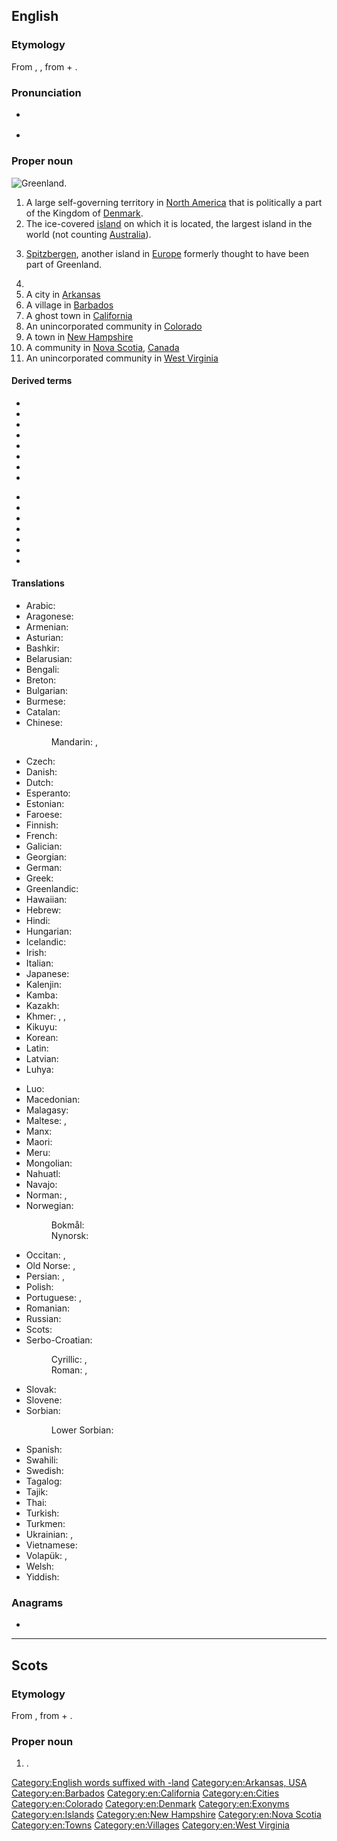 ==English==
{{wikipedia}}

===Etymology===
{{wikipedia|Name of Greenland}}
From {{compound|en|green|land}}, {{calque|en|non|Grœnland|nocap=1}}, from {{m|non|grœnn||green}} + {{m|non|land||land}}.

===Pronunciation===
* {{a|UK|US}} {{IPA|/ˈɡɹiːn.lənd/|/ˈɡɹiːn.lænd/|lang=en}}
* {{audio|en-us-Greenland.ogg|Audio (US)|lang=en}}

===Proper noun===
[[Image:Greenland big.png|thumb|Greenland.]]
{{en-proper noun}}

# A large self-governing territory in [[North America]] that is politically a part of the Kingdom of [[Denmark]].
# The ice-covered [[island]] on which it is located, the largest island in the world (not counting [[Australia]]).
# {{lb|en|obsolete}} [[Spitzbergen]], another island in [[Europe]] formerly thought to have been part of Greenland.
# {{surname}}
# A city in [[Arkansas]]
# A village in [[Barbados]]
# A ghost town in [[California]]
# An unincorporated community in [[Colorado]]
# A town in [[New Hampshire]]
# A community in [[Nova Scotia]], [[Canada]]
# An unincorporated community in [[West Virginia]]

====Derived terms====
{{der-top}}
* {{l|en|Greenland dove}}
* {{l|en|Greenlander}}
* {{l|en|Greenland falcon}}
* {{l|en|Greenland gerfalcon}}
* {{l|en|Greenlandic}}
* {{l|en|Greenlandish}}
* {{l|en|Greenlandite}}
* {{l|en|Greenlandman}}
{{der-mid}}
* {{l|en|Greenland poppy}}
* {{l|en|Greenland right whale}}
* {{w|Greenland Sea}}
* {{l|en|Greenland seal}}
* {{l|en|Greenland spar}}
* {{l|en|Greenland turtle}}
* {{l|en|Greenland whale}}
{{der-bottom}}

====Translations====
{{trans-top|a large self-governing island in North America}}
* Arabic: {{t|ar|جِرِينْلَانْدَ|f|tr=girinlanda}}
* Aragonese: {{t|an|Gronlandia|f}}
* Armenian: {{t|hy|Գրենլանդիա|sc=Armn}}
* Asturian: {{t+|ast|Groenlandia|f}}
* Bashkir: {{t|ba|Гренландия|sc=Cyrl}}
* Belarusian: {{t|be|Грэнла́ндыя|f}}
* Bengali: {{t|bn|গ্রিনল্যান্ড|sc=Beng|tr=grinlænḑ}}
* Breton: {{t|br|Greunland}}
* Bulgarian: {{t|bg|Гренла́ндия|f}}
* Burmese: {{t|my|[[ဂရင်းလန်]][[ကျွန်း]]}}
* Catalan: {{t|ca|Grenlàndia|f}}
* Chinese:
*: Mandarin: {{t+|cmn|格陵蘭|sc=Hani}}, {{t+|cmn|格陵兰|tr=Gélínglán|sc=Hani}}
* Czech: {{t+|cs|Grónsko|n}}
* Danish: {{t+|da|Grønland}}
* Dutch: {{t+|nl|Groenland}}
* Esperanto: {{t|eo|Groenlando}}
* Estonian: {{t+|et|Gröönimaa}}
* Faroese: {{t|fo|Grønland|n}}
* Finnish: {{t+|fi|Grönlanti}}
* French: {{t+|fr|Groenland|m}}
* Galician: {{t+|gl|Grenlandia|f}}
* Georgian: {{t|ka|გრენლანდია|sc=Geor}}
* German: {{t+|de|Grönland|n}}
* Greek: {{t+|el|Γροιλανδία|f}}
* Greenlandic: {{t+|kl|Kalaallit Nunaat}}
* Hawaiian: {{t|haw|ʻĀina ʻŌmaʻomaʻo}}
* Hebrew: {{t|he|גרינלנד|tr=grinland}}
* Hindi: {{t+|hi|ग्रीनलैण्ड|tr=grīnlaiṇḍ}}
* Hungarian: {{t+|hu|Grönland}}
* Icelandic: {{t+|is|Grænland|n}}
* Irish: {{t|ga|Graonlainn|f|alt=An Ghraonlainn}}
* Italian: {{t+|it|Groenlandia|f}}
* Japanese: {{t+|ja|グリーンランド|tr=Gurīnrando}}
* Kalenjin: {{t|kln|Grinlande}}
* Kamba: {{t|kam|Grinlandi}}
* Kazakh: {{t|kk|Гренландия|tr=Grenlándija|sc=Cyrl}}
* Khmer: {{t|km|ប្រទេសបៃតង|sc=Khmr|tr=prɑteih bay tɑɑng}}, {{t|km|ហ្គ្រិនលែនដ៍|sc=Khmr|tr=griinlɛɛn}}, {{t+|km|បៃតង|sc=Khmr|tr=bay tɑɑŋ}}
* Kikuyu: {{t|ki|Grinlandi}}
* Korean: {{t|ko|^그린란드|tr=Geurinnandeu}}
* Latin: {{t|la|Groenlandia|f}}
* Latvian: {{t|lv|Grenlande}}
* Luhya: {{t|luy|Grinlandi}}
{{trans-mid}}
* Luo: {{t|luo|Grinland}}
* Macedonian: {{t|mk|Гре́нланд|m}}
* Malagasy: {{t|mg|Groenlanda}}
* Maltese: {{t|mt|Greenland}}, {{t|mt|Grinlend}}
* Manx: {{t|gv|Greenlyn|f}}
* Maori: {{t|mi|Kirinirana}}
* Meru: {{t|mer|Grinlandi}}
* Mongolian: {{t|mn|Гренланд|sc=Cyrl}}
* Nahuatl: {{t|nah|Groentlalpan}}
* Navajo: {{t|nv|Haʼaʼaahjí Hakʼaz Dineʼé bikéyah}}
* Norman: {{t|nrf|Groenland|m}}, {{t|nrf|Greenland|m}}
* Norwegian:
*: Bokmål: {{t|nb|Grønland}}
*: Nynorsk: {{t|nn|Grønland}}
* Occitan: {{t+|oc|Grenlàndia|f}}, {{t+|oc|Groenlàndia|f}}
* Old Norse: {{t|non|Grǿnland|n}}, {{t|non|Grǿnaland|n}}
* Persian: {{t|fa|گرینلند|tr=grinland}}, {{t|fa|گروئنلند|tr=groenland}}
* Polish: {{t+|pl|Grenlandia}}
* Portuguese: {{t+|pt|Groenlândia|f}}, {{t+|pt|Gronelândia|f}}
* Romanian: {{t|ro|Groenlanda|f}}
* Russian: {{t|ru|Гренла́ндия|f}}
* Scots: {{t|sco|Greenland}}
* Serbo-Croatian:
*: Cyrillic: {{t|sh|Гренланд|m|sc=Cyrl}}, {{t|sh|Гринланд|m|sc=Cyrl}}
*: Roman: {{t+|sh|Grenland|m}}, {{t|sh|Grinland|m}} {{qualifier|Serbo-Croatian}}
* Slovak: {{t+|sk|Grónsko|n}}
* Slovene: {{t+|sl|Grénlándija|f}}
* Sorbian:
*: Lower Sorbian: {{t|dsb|Grönlandska|f}}
* Spanish: {{t+|es|Groenlandia|f}}
* Swahili: {{t+|sw|Grinlandi}}
* Swedish: {{t+|sv|Grönland|n}}
* Tagalog: {{t|tl|Lupanlunti}}
* Tajik: {{t+|tg|Гренландия|sc=Cyrl}}
* Thai: {{t|th|กรีนแลนด์|tr=greenlaen}}
* Turkish: {{t+|tr|Grönland}}
* Turkmen: {{t|tk|Grenlandiýa}}
* Ukrainian: {{t|uk|Гренла́ндія|f}}, {{t|uk|Ґренла́ндія|f}}
* Vietnamese: {{t+|vi|Greenland}}
* Volapük: {{t+|vo|Gröneän}}, {{qualifier|older term, obsolete}} {{t|vo|Grönän}}
* Welsh: {{t|cy|Ynys Las|f|alt=Yr Ynys Las}}
* Yiddish: {{t|yi|גרינלאַנד|n}}
{{trans-bottom}}

===Anagrams===
* {{anagrams|en|Engerland|Englander}}

[[Category:English words suffixed with -land]]
[[Category:en:Arkansas, USA]]
[[Category:en:Barbados]]
[[Category:en:California]]
[[Category:en:Cities]]
[[Category:en:Colorado]]
[[Category:en:Denmark]]
[[Category:en:Exonyms]]
[[Category:en:Islands]]
[[Category:en:New Hampshire]]
[[Category:en:Nova Scotia]]
[[Category:en:Towns]]
[[Category:en:Villages]]
[[Category:en:West Virginia]]

----

==Scots==

===Etymology===
From {{etyl|non|sco}} {{m|non|Grœnland}}, from {{m|non|grœnn||green}} + {{m|non|land||land}}.

===Proper noun===
{{sco-proper noun}}

# {{l|en|Greenland}}.